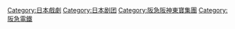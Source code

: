 {{Commonscat|Takarazuka Revue}}

[[Category:日本戲劇|Category:日本戲劇]]
[[Category:日本剧团|Category:日本剧团]]
[[Category:阪急阪神東寶集團|Category:阪急阪神東寶集團]]
[[Category:阪急電鐵|Category:阪急電鐵]]